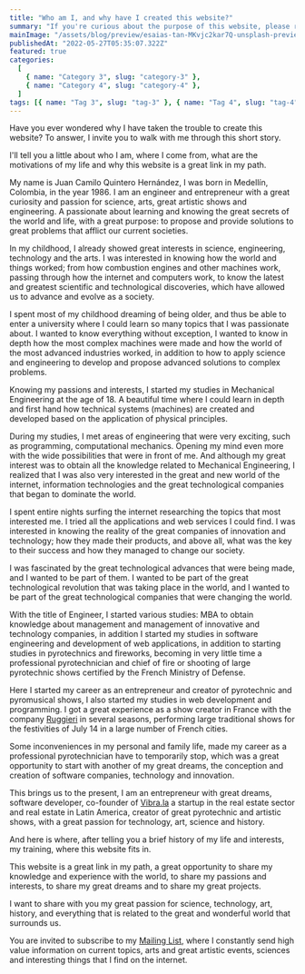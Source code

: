 ```yaml
---
title: "Who am I, and why have I created this website?"
summary: "If you're curious about the purpose of this website, please read this article where I explain why I created this website, and where do I want to go with this project."
mainImage: "/assets/blog/preview/esaias-tan-MKvjc2kar7Q-unsplash-preview.jpg"
publishedAt: "2022-05-27T05:35:07.322Z"
featured: true
categories:
  [
    { name: "Category 3", slug: "category-3" },
    { name: "Category 4", slug: "category-4" },
  ]
tags: [{ name: "Tag 3", slug: "tag-3" }, { name: "Tag 4", slug: "tag-4" }]
---
```


Have you ever wondered why I have taken the trouble to create this website? To answer, I invite you to walk with me through this short story.

I'll tell you a little about who I am, where I come from, what are the motivations of my life and why this website is a great link in my path.

My name is Juan Camilo Quintero Hernández, I was born in Medellín, Colombia, in the year 1986. I am an engineer and entrepreneur with a great curiosity and passion for science, arts, great artistic shows and engineering. A passionate about learning and knowing the great secrets of the world and life, with a great purpose: to propose and provide solutions to great problems that afflict our current societies.

In my childhood, I already showed great interests in science, engineering, technology and the arts. I was interested in knowing how the world and things worked; from how combustion engines and other machines work, passing through how the internet and computers work, to know the latest and greatest scientific and technological discoveries, which have allowed us to advance and evolve as a society.

I spent most of my childhood dreaming of being older, and thus be able to enter a university where I could learn so many topics that I was passionate about. I wanted to know everything without exception, I wanted to know in depth how the most complex machines were made and how the world of the most advanced industries worked, in addition to how to apply science and engineering to develop and propose advanced solutions to complex problems.

Knowing my passions and interests, I started my studies in Mechanical Engineering at the age of 18. A beautiful time where I could learn in depth and first hand how technical systems (machines) are created and developed based on the application of physical principles.

During my studies, I met areas of engineering that were very exciting, such as programming, computational mechanics. Opening my mind even more with the wide possibilities that were in front of me. And although my great interest was to obtain all the knowledge related to Mechanical Engineering, I realized that I was also very interested in the great and new world of the internet, information technologies and the great technological companies that began to dominate the world.

I spent entire nights surfing the internet researching the topics that most interested me. I tried all the applications and web services I could find. I was interested in knowing the reality of the great companies of innovation and technology; how they made their products, and above all, what was the key to their success and how they managed to change our society.

I was fascinated by the great technological advances that were being made, and I wanted to be part of them. I wanted to be part of the great technological revolution that was taking place in the world, and I wanted to be part of the great technological companies that were changing the world.

With the title of Engineer, I started various studies: MBA to obtain knowledge about management and management of innovative and technology companies, in addition I started my studies in software engineering and development of web applications, in addition to starting studies in pyrotechnics and fireworks, becoming in very little time a professional pyrotechnician and chief of fire or shooting of large pyrotechnic shows certified by the French Ministry of Defense.

Here I started my career as an entrepreneur and creator of pyrotechnic and pyromusical shows, I also started my studies in web development and programming. I got a great experience as a show creator in France with the company [Ruggieri](https://ruggieri.fr) in several seasons, performing large traditional shows for the festivities of July 14 in a large number of French cities.

Some inconveniences in my personal and family life, made my career as a professional pyrotechnician have to temporarily stop, which was a great opportunity to start with another of my great dreams, the conception and creation of software companies, technology and innovation.

This brings us to the present, I am an entrepreneur with great dreams, software developer, co-founder of [Vibra.la](https://vibra.la) a startup in the real estate sector and real estate in Latin America, creator of great pyrotechnic and artistic shows, with a great passion for technology, art, science and history.

And here is where, after telling you a brief history of my life and interests, my training, where this website fits in.

This website is a great link in my path, a great opportunity to share my knowledge and experience with the world, to share my passions and interests, to share my great dreams and to share my great projects.

I want to share with you my great passion for science, technology, art, history, and everything that is related to the great and wonderful world that surrounds us.

You are invited to subscribe to my [Mailing List](/mailinglist), where I constantly send high value information on current topics, arts and great artistic events, sciences and interesting things that I find on the internet.
